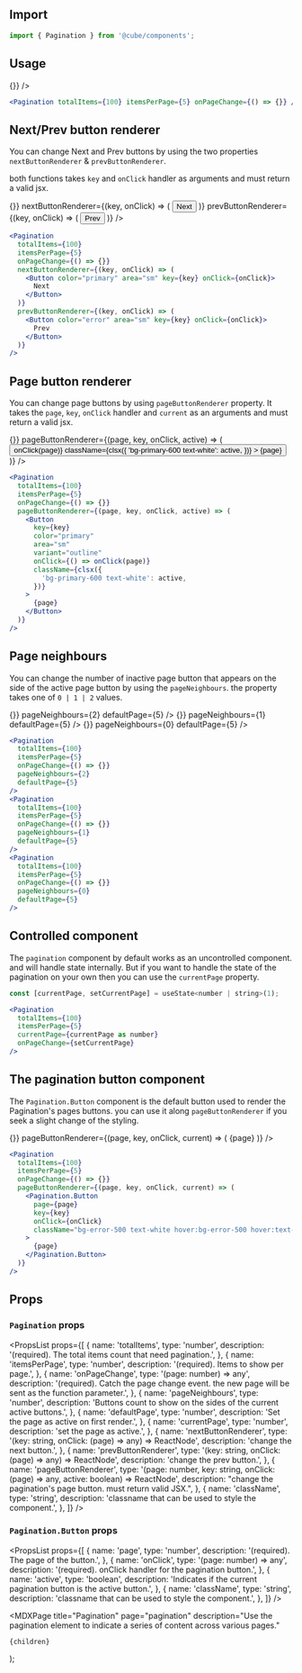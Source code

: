 


<Head>
  <title>Pagination - Cube</title>
  <meta
    name="description"
    content="Use the pagination element to indicate a series of content across various pages."
  />
</Head>

## Import

```jsx
import { Pagination } from '@cube/components';
```

## Usage

<Example>
  <Pagination totalItems={100} itemsPerPage={5} onPageChange={() => {}} />
</Example>

```jsx
<Pagination totalItems={100} itemsPerPage={5} onPageChange={() => {}} />
```

## Next/Prev button renderer

You can change Next and Prev buttons by using the two properties `nextButtonRenderer` & `prevButtonRenderer`.

both functions takes `key` and `onClick` handler as arguments and must return a valid jsx.

<Example>
  <Pagination
    totalItems={100}
    itemsPerPage={5}
    onPageChange={() => {}}
    nextButtonRenderer={(key, onClick) => (
      <Button color="primary" area="sm" key={key} onClick={onClick}>
        Next
      </Button>
    )}
    prevButtonRenderer={(key, onClick) => (
      <Button color="error" area="sm" key={key} onClick={onClick}>
        Prev
      </Button>
    )}
  />
</Example>

```jsx
<Pagination
  totalItems={100}
  itemsPerPage={5}
  onPageChange={() => {}}
  nextButtonRenderer={(key, onClick) => (
    <Button color="primary" area="sm" key={key} onClick={onClick}>
      Next
    </Button>
  )}
  prevButtonRenderer={(key, onClick) => (
    <Button color="error" area="sm" key={key} onClick={onClick}>
      Prev
    </Button>
  )}
/>
```

## Page button renderer

You can change page buttons by using `pageButtonRenderer` property. It takes the `page`, `key`, `onClick` handler and `current` as an arguments and must return a valid jsx.

<Example>
  <Pagination
    totalItems={100}
    itemsPerPage={5}
    onPageChange={() => {}}
    pageButtonRenderer={(page, key, onClick, active) => (
      <Button
        key={key}
        color="primary"
        area="sm"
        variant="outline"
        onClick={() => onClick(page)}
        className={clsx({
          'bg-primary-600 text-white': active,
        })}
      >
        {page}
      </Button>
    )}
  />
</Example>

```jsx
<Pagination
  totalItems={100}
  itemsPerPage={5}
  onPageChange={() => {}}
  pageButtonRenderer={(page, key, onClick, active) => (
    <Button
      key={key}
      color="primary"
      area="sm"
      variant="outline"
      onClick={() => onClick(page)}
      className={clsx({
        'bg-primary-600 text-white': active,
      })}
    >
      {page}
    </Button>
  )}
/>
```

## Page neighbours

You can change the number of inactive page button that appears on the side of the active page button by using the `pageNeighbours`. the property takes one of `0 | 1 | 2` values.

<Example>
  <div className="flex flex-col space-y-4">
    <Pagination
      totalItems={100}
      itemsPerPage={5}
      onPageChange={() => {}}
      pageNeighbours={2}
      defaultPage={5}
    />
    <Pagination
      totalItems={100}
      itemsPerPage={5}
      onPageChange={() => {}}
      pageNeighbours={1}
      defaultPage={5}
    />
    <Pagination
      totalItems={100}
      itemsPerPage={5}
      onPageChange={() => {}}
      pageNeighbours={0}
      defaultPage={5}
    />
  </div>
</Example>

```jsx
<Pagination
  totalItems={100}
  itemsPerPage={5}
  onPageChange={() => {}}
  pageNeighbours={2}
  defaultPage={5}
/>
<Pagination
  totalItems={100}
  itemsPerPage={5}
  onPageChange={() => {}}
  pageNeighbours={1}
  defaultPage={5}
/>
<Pagination
  totalItems={100}
  itemsPerPage={5}
  onPageChange={() => {}}
  pageNeighbours={0}
  defaultPage={5}
/>
```

## Controlled component

The `pagination` component by default works as an uncontrolled component. and will handle state internally.
But if you want to handle the state of the pagination on your own then you can use the `currentPage` property.

<ControlledExample />

```jsx
const [currentPage, setCurrentPage] = useState<number | string>(1);

<Pagination
  totalItems={100}
  itemsPerPage={5}
  currentPage={currentPage as number}
  onPageChange={setCurrentPage}
/>
```

## The pagination button component

The `Pagination.Button` component is the default button used to render the Pagination's pages buttons. you can use it along `pageButtonRenderer` if you seek a slight change of the styling.

<Example>
  <Pagination
    totalItems={100}
    itemsPerPage={5}
    onPageChange={() => {}}
    pageButtonRenderer={(page, key, onClick, current) => (
      <Pagination.Button
        page={page}
        key={key}
        onClick={onClick}
        className="bg-error-500 text-white hover:bg-error-500 hover:text-white"
      >
        {page}
      </Pagination.Button>
    )}
  />
</Example>

```jsx
<Pagination
  totalItems={100}
  itemsPerPage={5}
  onPageChange={() => {}}
  pageButtonRenderer={(page, key, onClick, current) => (
    <Pagination.Button
      page={page}
      key={key}
      onClick={onClick}
      className="bg-error-500 text-white hover:bg-error-500 hover:text-white"
    >
      {page}
    </Pagination.Button>
  )}
/>
```

## Props

### `Pagination` props

<PropsList
  props={[
    {
      name: 'totalItems',
      type: 'number',
      description: '(required). The total items count that need pagination.',
    },
    {
      name: 'itemsPerPage',
      type: 'number',
      description: '(required). Items to show per page.',
    },
    {
      name: 'onPageChange',
      type: '(page: number) => any',
      description:
        '(required). Catch the page change event. the new page will be sent as the function parameter.',
    },
    {
      name: 'pageNeighbours',
      type: 'number',
      description:
        'Buttons count to show on the sides of the current active buttons.',
    },
    {
      name: 'defaultPage',
      type: 'number',
      description: 'Set the page as active on first render.',
    },
    {
      name: 'currentPage',
      type: 'number',
      description: 'set the page as active.',
    },
    {
      name: 'nextButtonRenderer',
      type: '(key: string, onClick: (page) => any) => ReactNode',
      description: 'change the next button.',
    },
    {
      name: 'prevButtonRenderer',
      type: '(key: string, onClick: (page) => any) => ReactNode',
      description: 'change the prev button.',
    },
    {
      name: 'pageButtonRenderer',
      type: '(page: number, key: string, onClick: (page) => any, active: boolean) => ReactNode',
      description:
        "change the pagination's page button. must return valid JSX.",
    },
    {
      name: 'className',
      type: 'string',
      description: 'classname that can be used to style the component.',
    },
  ]}
/>

### `Pagination.Button` props

<PropsList
  props={[
    {
      name: 'page',
      type: 'number',
      description: '(required). The page of the button.',
    },
    {
      name: 'onClick',
      type: '(page: number) => any',
      description: '(required). onClick handler for the pagination button.',
    },
    {
      name: 'active',
      type: 'boolean',
      description:
        'Indicates if the current pagination button is the active button.',
    },
    {
      name: 'className',
      type: 'string',
      description: 'classname that can be used to style the component.',
    },
  ]}
/>

  <MDXPage
    title="Pagination"
    page="pagination"
    description="Use the pagination element to indicate a series of content across various pages."
  >
    {children}
  </MDXPage>
);
